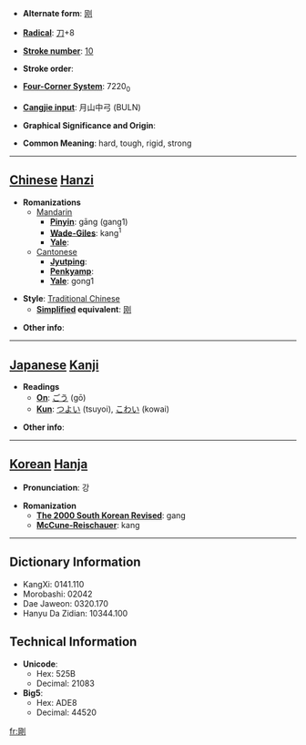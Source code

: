 * '''Alternate form''': [[刚]]

* '''[[Wiktionary:Chinese radical index| Radical]]''': [[Wiktionary:Chinese radical index 刀|刀]]+8

* '''[[Wiktionary:Chinese total strokes index|Stroke number]]''': [[Wiktionary:Chinese total strokes index 10|10]]

* '''Stroke order''': 

* '''[[Wiktionary:Chinese four corner index|Four-Corner System]]''': 7220<sub>0</sub>

* '''[[Wiktionary:Chinese Cangjie index|Cangjie input]]''': 月山中弓 (BULN)

* '''Graphical Significance and Origin''': 

* '''Common Meaning''': hard, tough, rigid, strong

----

== [[Chinese]] [[Hanzi]] ==

* '''Romanizations'''
** [[Mandarin]]
*** '''[[Pinyin]]''': gāng (gang1)
*** '''[[Wade-Giles]]''': kang<sup>1</sup>
*** '''[[Yale]]''': 
**[[Cantonese]]
***'''[[Jyutping]]''':
***'''[[Penkyamp]]''': 
***'''[[Yale]]''': gong1

* '''Style''': [[Traditional Chinese]] 
** '''[[Simplified Chinese|Simplified]] equivalent''': [[刚]]

* '''Other info''': 

----

== [[Japanese]] [[Kanji]] ==

* '''Readings'''
** '''[[On]]''': [[ごう]] (gō)
** '''[[Kun]]''': [[つよい]] (tsuyoi), [[こわい]] (kowai)

* '''Other info''':  

----

== [[Korean]] [[Hanja]] ==

* '''Pronunciation''': 강

* '''Romanization'''
** '''[[The 2000 South Korean Revised Romanization|The 2000 South Korean Revised]]''': gang
** '''[[McCune-Reischauer]]''': kang

----

== Dictionary Information ==

* KangXi: 0141.110
* Morobashi: 02042
* Dae Jaweon: 0320.170
* Hanyu Da Zidian: 10344.100

== Technical Information ==

* '''Unicode''':
** Hex: 525B
** Decimal: 21083
* '''Big5''':
** Hex: ADE8
** Decimal: 44520

[[fr:剛]]